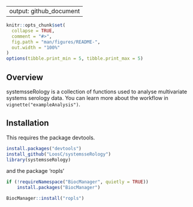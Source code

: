 
---
output: github_document
---

<!-- README.md is generated from README.Rmd. Please edit that file -->

```r
knitr::opts_chunk$set(
  collapse = TRUE,
  comment = "#>",
  fig.path = "man/figures/README-",
  out.width = "100%"
)
options(tibble.print_min = 5, tibble.print_max = 5)
```


## Overview

systemsseRology is a collection of functions used to analyse multivariate systems serology data.
You can learn more about the workflow in `vignette("exampleAnalysis")`. 

## Installation

This requires the package devtools.

```r
install.packages("devtools")
install_github("LoosC/systemsseRology")
library(systemsseRology)
```

and the package 'ropls'

```r
if (!requireNamespace("BiocManager", quietly = TRUE))
    install.packages("BiocManager")

BiocManager::install("ropls")
```
